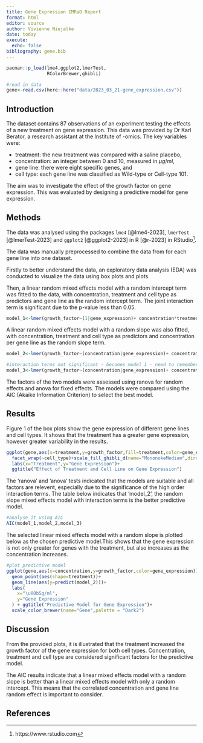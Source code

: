 ```yaml
---
title: Gene Expression IMRaD Report
format: html
editor: source
author: Vivienne Niejalke
date: today
execute: 
  echo: false
bibliography: gene.bib
---
```


```r
pacman::p_load(lme4,ggplot2,lmerTest,
               RColorBrewer,ghibli)

#read in data
gene<-read.csv(here::here("data/2023_03_21-gene_expression.csv"))
```

## Introduction

The dataset contains 87 observations of an experiment testing the effects of a new treatment on gene expression. This data was provided by Dr Karl Berator, a research assistant at the Institute of -omics. The key variables were:

- treatment: the new treatment was compared with a saline placebo, 
- concentration: an integer between 0 and 10, measured in $\mu g/ml$, 
- gene line: there were eight specific genes, and
- cell type: each gene line was classified as Wild-type or Cell-type 101. 

The aim was to investigate the effect of the growth factor on gene expression. This was evaluated by designing a predictive model for gene expression.

## Methods

The data was analysed using the packages `lme4` [@lme4-2023], `lmerTest` [@lmerTest-2023] and `ggplot2` [@ggplot2-2023] in R [@r-2023] in RStudio[^1].

[^1]: https://www.rstudio.com

The data was manually preprocessed to combine the data from for each gene line into one dataset.

Firstly to better understand the data, an exploratory data analysis (EDA) was conducted to visualize the data using box plots and plots.

Then, a linear random mixed effects model with a random intercept term was fitted to the data, with concentration, treatment and cell type as predictors and gene line as the random intercept term. The joint interaction term is significant due to the p-value less than 0.05.

```r
model_1<-lmer(growth_factor~(1|gene_expression)+ concentration*treatment*cell_type,data=gene)


```

A linear random mixed effects model with a random slope was also fitted, with concentration, treatment and cell type as predictors and concentration per gene line as the random slope term.

```r
model_2<-lmer(growth_factor~(concentration|gene_expression)+ concentration*treatment*cell_type,data=gene)

#interaction terms not significant - becomes model 1 - need to remember backstep
model_3<-lmer(growth_factor~(concentration|gene_expression)+ concentration+treatment,data=gene)

```

The factors of the two models were assessed using ranova for random effects and anova for fixed effects. The models were compared using the AIC (Akaike Information Criterion) to select the best model.

## Results
Figure 1 of the box plots show the gene expression of different gene lines and cell types. It shows that the treatment has a greater gene expression, however greater variability in the results.

```r
ggplot(gene,aes(x=treatment,y=growth_factor,fill=treatment,color=gene_expression))+geom_boxplot() +
  facet_wrap(~cell_type)+scale_fill_ghibli_d(name="MononokeMedium",direction=-1)+scale_color_brewer(name="Gene",palette = "Dark2") +
  labs(x="Treatment",y="Gene Expression")+
  ggtitle("Effect of Treatment and Cell Line on Gene Expression")

```

The 'ranova' and 'anova' tests indicated that the models are suitable and all factors are relevent, especially due to the significance of the high order interaction terms. The table below indicates that 'model_2', the random slope mixed effects model with interaction terms is the better predictive model.

```r
#analyse it using AIC
AIC(model_1,model_2,model_3)

```

The selected linear mixed effects model with a random slope is plotted below as the chosen predictive model.This shows that the gene expression is not only greater for genes with the treatment, but also increases as the concentration increases.

```r

#plot predictive model
ggplot(gene,aes(x=concentration,y=growth_factor,color=gene_expression))+
  geom_point(aes(shape=treatment))+
  geom_line(aes(y=predict(model_2)))+
  labs(
    x="\u00b5g/ml",
    y="Gene Expression"
  ) + ggtitle("Predictive Model for Gene Expression")+
  scale_color_brewer(name="Gene",palette = "Dark2")

```


## Discussion
From the provided plots, it is illustrated that the treatment increased the growth factor of the gene expression for both cell types. Concentration, treatment and cell type are considered significant factors for the predictive model.

The AIC results indicate that a linear mixed effects model with a random slope is better than a linear mixed effects model with only a random intercept. This means that the correlated concentration and gene line random effect is important to consider.

## References
